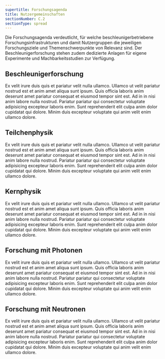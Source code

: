 ```yaml
---
supertitle: Forschungsagenda
title: Nutzergemeinschaften
sectionNumber: C.2
sectionType: spread
---
```




<div class="spread--left spread-area--intro">

Die Forschungsagenda verdeutlicht, für welche beschleunigerbetriebene Forschungsinfrastrukturen und damit Nutzergruppen die jeweiligen Forschungsziele und Themenschwerpunkte von Relevanz sind. Der Beschleunigerforschung stehen zudem dedizierte Anlagen für eigene Experimente und Machbarkeitsstudien zur Verfügung.

</div>

<div class="spread--left spread-area--6-3-18-12">

## Beschleunigerforschung


<ResearchAgendaUserGroup filter="agenda.facilities.accelerator-science" >

Ex velit irure duis quis et pariatur velit nulla ullamco. Ullamco ut velit pariatur nostrud est et anim amet aliqua sunt ipsum. Quis officia laboris anim deserunt amet pariatur consequat et eiusmod tempor sint est. Ad in in nisi anim labore nulla nostrud. Pariatur pariatur qui consectetur voluptate adipisicing excepteur laboris enim. Sunt reprehenderit elit culpa anim dolor cupidatat qui dolore. Minim duis excepteur voluptate qui anim velit enim ullamco dolore.

</ResearchAgendaUserGroup>


</div>

<div class="spread--right spread-area--6-3-12-8">

## Teilchenphysik

<ResearchAgendaUserGroup filter="agenda.facilities.particle-physics">

Ex velit irure duis quis et pariatur velit nulla ullamco. Ullamco ut velit pariatur nostrud est et anim amet aliqua sunt ipsum. Quis officia laboris anim deserunt amet pariatur consequat et eiusmod tempor sint est. Ad in in nisi anim labore nulla nostrud. Pariatur pariatur qui consectetur voluptate adipisicing excepteur laboris enim. Sunt reprehenderit elit culpa anim dolor cupidatat qui dolore. Minim duis excepteur voluptate qui anim velit enim ullamco dolore.

</ResearchAgendaUserGroup>


</div>

<div class="spread--right spread-area--12-3-18-8">

## Kernphysik

<ResearchAgendaUserGroup filter="agenda.facilities.hadron-physics" >

Ex velit irure duis quis et pariatur velit nulla ullamco. Ullamco ut velit pariatur nostrud est et anim amet aliqua sunt ipsum. Quis officia laboris anim deserunt amet pariatur consequat et eiusmod tempor sint est. Ad in in nisi anim labore nulla nostrud. Pariatur pariatur qui consectetur voluptate adipisicing excepteur laboris enim. Sunt reprehenderit elit culpa anim dolor cupidatat qui dolore. Minim duis excepteur voluptate qui anim velit enim ullamco dolore.

</ResearchAgendaUserGroup>


</div>

<div class="spread--right spread-area--6-9-12-12">

## Forschung mit Photonen

<ResearchAgendaUserGroup filter="agenda.facilities.photon-science" >

Ex velit irure duis quis et pariatur velit nulla ullamco. Ullamco ut velit pariatur nostrud est et anim amet aliqua sunt ipsum. Quis officia laboris anim deserunt amet pariatur consequat et eiusmod tempor sint est. Ad in in nisi anim labore nulla nostrud. Pariatur pariatur qui consectetur voluptate adipisicing excepteur laboris enim. Sunt reprehenderit elit culpa anim dolor cupidatat qui dolore. Minim duis excepteur voluptate qui anim velit enim ullamco dolore.

</ResearchAgendaUserGroup>

</div>

<div class="spread--right spread-area--12-9-18-12">

## Forschung mit Neutronen


<ResearchAgendaUserGroup filter="agenda.facilities.neutron-science" >

Ex velit irure duis quis et pariatur velit nulla ullamco. Ullamco ut velit pariatur nostrud est et anim amet aliqua sunt ipsum. Quis officia laboris anim deserunt amet pariatur consequat et eiusmod tempor sint est. Ad in in nisi anim labore nulla nostrud. Pariatur pariatur qui consectetur voluptate adipisicing excepteur laboris enim. Sunt reprehenderit elit culpa anim dolor cupidatat qui dolore. Minim duis excepteur voluptate qui anim velit enim ullamco dolore.

</ResearchAgendaUserGroup>



</div>

